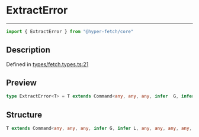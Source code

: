 

# ExtractError

<div class="api-docs__separator" data-reactroot="">

---

</div><div class="api-docs__import" data-reactroot="">

```ts
import { ExtractError } from "@hyper-fetch/core"
```

</div><div class="api-docs__section">

## Description

</div><div class="api-docs__description"><span class="api-docs__do-not-parse">



</span></div><p class="api-docs__definition">

Defined in [types/fetch.types.ts:21](https://github.com/BetterTyped/hyper-fetch/blob/aff5c35a/packages/core/src/types/fetch.types.ts#L21)

</p><div class="api-docs__section">

## Preview

</div><div class="api-docs__preview type single">

```ts
type ExtractError<T> = T extends Command<any, any, any, infer  G, infer  L, any, any, any, any, any, any> ? G | L : never;
```

</div><div class="api-docs__section">

## Structure

</div><div class="api-docs__returns">

```ts
T extends Command<any, any, any, infer G, infer L, any, any, any, any, any, any> ? G | L : never
```

</div>